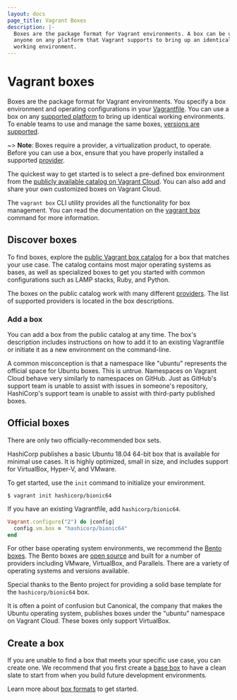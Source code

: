 ```yaml
---
layout: docs
page_title: Vagrant Boxes
description: |-
  Boxes are the package format for Vagrant environments. A box can be used by
  anyone on any platform that Vagrant supports to bring up an identical
  working environment.
---
```


# Vagrant boxes

Boxes are the package format for Vagrant environments. You specify a box environment and operating configurations in your [Vagrantfile](/vagrant/docs/vagrantfile). You can use a box on any [supported platform](/vagrant/downloads) to bring up identical working environments. To enable teams to use and manage the same boxes, [versions are supported](/vagrant/docs/boxes/versioning). 

~> **Note**: Boxes require a provider, a virtualization product, to operate. Before you can use a box, 
ensure that you have properly installed a supported [provider](/vagrant/docs/providers).

The quickest way to get started is to select a pre-defined box environment from the
[publicly available catalog on Vagrant Cloud](https://vagrantcloud.com/boxes/search).
You can also add and share your own customized boxes on Vagrant Cloud.

The `vagrant box` CLI utility provides all the functionality for box management. You can read the documentation on the [vagrant box](/vagrant/docs/cli/box)
command for more information.

## Discover boxes

To find boxes, explore the
[public Vagrant box catalog](https://vagrantcloud.com/boxes/search)
for a box that matches your use case. The catalog contains most major operating
systems as bases, as well as specialized boxes to get you started with common 
configurations such as LAMP stacks, Ruby, and Python.

The boxes on the public catalog work with many different
[providers](/vagrant/docs/providers/). The list of supported providers is located in the box descriptions.  

### Add a box 

You can add a box from the public catalog at any time. The box's description includes instructions
on how to add it to an existing Vagrantfile or initiate it as a new environment on the command-line.

A common misconception is
that a namespace like "ubuntu" represents the official space for Ubuntu boxes.
This is untrue. Namespaces on Vagrant Cloud behave very similarly to namespaces on
GitHub. Just as GitHub's support team is unable to assist with
issues in someone's repository, HashiCorp's support team is unable to assist
with third-party published boxes.

## Official boxes

There are only two officially-recommended box sets.

HashiCorp publishes a basic Ubuntu 18.04 64-bit box that is available for minimal use cases. It is highly optimized, small in size, and includes support for VirtualBox, Hyper-V, and VMware. 

To get started, use the `init` command to initialize your environment. 

```shell-session
$ vagrant init hashicorp/bionic64
```

If you have an existing Vagrantfile, add `hashicorp/bionic64`. 

```ruby
Vagrant.configure("2") do |config|
  config.vm.box = "hashicorp/bionic64"
end
```

For other base operating system environments, we recommend the [Bento boxes](https://vagrantcloud.com/bento). The Bento boxes are [open source](https://github.com/chef/bento) and built for a number of providers including VMware, VirtualBox, and Parallels. There are a variety of operating systems and versions available.

Special thanks to the Bento project for providing a solid base template for the `hashicorp/bionic64` box.

It is often a point of confusion but Canonical, the company that makes the Ubuntu operating system, publishes boxes under the "ubuntu" namespace on Vagrant Cloud. These boxes only support VirtualBox.

## Create a box

If you are unable to find a box that meets your specific use case, you can create one. We recommend that you first create a [base box](/vagrant/docs/boxes/base) to have a clean slate to start from when you build future development environments.

Learn more about [box formats](/vagrant/docs/boxes/format) to get started. 

